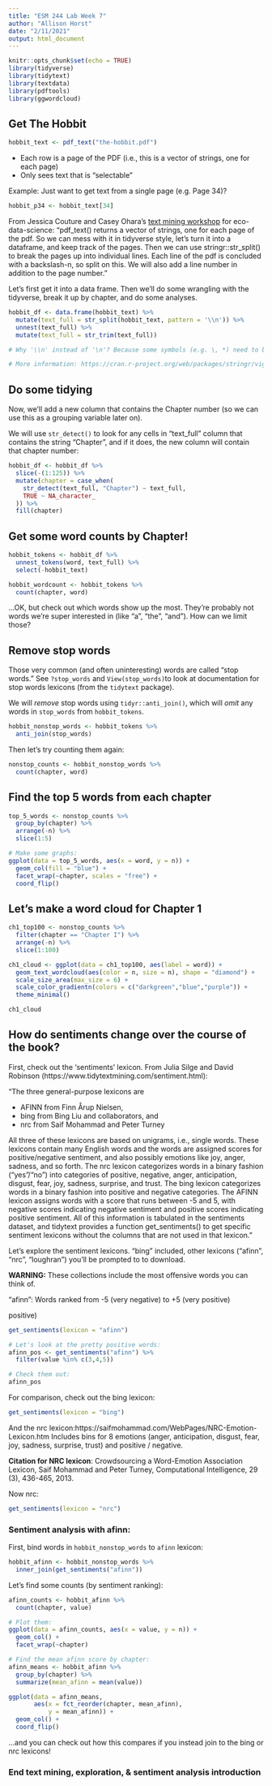 ```yaml
---
title: "ESM 244 Lab Week 7"
author: "Allison Horst"
date: "2/11/2021"
output: html_document
---
```


```r
knitr::opts_chunk$set(echo = TRUE)
library(tidyverse)
library(tidytext)
library(textdata)
library(pdftools)
library(ggwordcloud)
```

## Get The Hobbit

```r
hobbit_text <- pdf_text("the-hobbit.pdf")
```

- Each row is a page of the PDF (i.e., this is a vector of strings, one for each page)
- Only sees text that is "selectable"

Example: Just want to get text from a single page (e.g. Page 34)? 

```r
hobbit_p34 <- hobbit_text[34]
```

From Jessica Couture and Casey Ohara's [text mining workshop](https://github.com/oharac/text_workshop) for eco-data-science: “pdf_text() returns a vector of strings, one for each page of the pdf. So we can mess with it in tidyverse style, let’s turn it into a dataframe, and keep track of the pages. Then we can use stringr::str_split() to break the pages up into individual lines. Each line of the pdf is concluded with a backslash-n, so split on this. We will also add a line number in addition to the page number."

Let's first get it into a data frame. Then we'll do some wrangling with the tidyverse, break it up by chapter, and do some analyses. 

```r
hobbit_df <- data.frame(hobbit_text) %>% 
  mutate(text_full = str_split(hobbit_text, pattern = '\\n')) %>% 
  unnest(text_full) %>% 
  mutate(text_full = str_trim(text_full)) 

# Why '\\n' instead of '\n'? Because some symbols (e.g. \, *) need to be called literally with a starting \ to escape the regular expression. For example, \\a for a string actually contains literally \a. So the string that represents the regular expression '\n' is actually '\\n'.

# More information: https://cran.r-project.org/web/packages/stringr/vignettes/regular-expressions.html
```

## Do some tidying

Now, we'll add a new column that contains the Chapter number (so we can use this as a grouping variable later on).

We will use `str_detect()` to look for any cells in "text_full" column that contains the string "Chapter", and if it does, the new column will contain that chapter number:

```r
hobbit_df <- hobbit_df %>% 
  slice(-(1:125)) %>% 
  mutate(chapter = case_when(
    str_detect(text_full, "Chapter") ~ text_full,
    TRUE ~ NA_character_
  )) %>% 
  fill(chapter)
```

## Get some word counts by Chapter!

```r
hobbit_tokens <- hobbit_df %>% 
  unnest_tokens(word, text_full) %>% 
  select(-hobbit_text)
```

```r
hobbit_wordcount <- hobbit_tokens %>% 
  count(chapter, word)
```

...OK, but check out which words show up the most. They're probably not words we're super interested in (like "a", "the", "and"). How can we limit those? 

## Remove stop words

Those very common (and often uninteresting) words are called "stop words." See `?stop_words` and `View(stop_words)`to look at documentation for stop words lexicons (from the `tidytext` package).

We will *remove* stop words using `tidyr::anti_join()`, which will *omit* any words in `stop_words` from `hobbit_tokens`.

```r
hobbit_nonstop_words <- hobbit_tokens %>% 
  anti_join(stop_words)
```
Then let's try counting them again: 
```r
nonstop_counts <- hobbit_nonstop_words %>% 
  count(chapter, word)
```

## Find the top 5 words from each chapter

```r
top_5_words <- nonstop_counts %>% 
  group_by(chapter) %>% 
  arrange(-n) %>% 
  slice(1:5)

# Make some graphs: 
ggplot(data = top_5_words, aes(x = word, y = n)) +
  geom_col(fill = "blue") +
  facet_wrap(~chapter, scales = "free") +
  coord_flip()
```

## Let's make a word cloud for Chapter 1

```r
ch1_top100 <- nonstop_counts %>% 
  filter(chapter == "Chapter I") %>% 
  arrange(-n) %>% 
  slice(1:100)
```

```r
ch1_cloud <- ggplot(data = ch1_top100, aes(label = word)) +
  geom_text_wordcloud(aes(color = n, size = n), shape = "diamond") +
  scale_size_area(max_size = 6) +
  scale_color_gradientn(colors = c("darkgreen","blue","purple")) +
  theme_minimal()

ch1_cloud
```

## How do sentiments change over the course of the book? 

First, check out the ‘sentiments’ lexicon. From Julia Silge and David Robinson (https://www.tidytextmining.com/sentiment.html):

“The three general-purpose lexicons are

  -  AFINN from Finn Årup Nielsen,
  -  bing from Bing Liu and collaborators, and
  -  nrc from Saif Mohammad and Peter Turney

All three of these lexicons are based on unigrams, i.e., single words. These lexicons contain many English words and the words are assigned scores for positive/negative sentiment, and also possibly emotions like joy, anger, sadness, and so forth. The nrc lexicon categorizes words in a binary fashion (“yes”/“no”) into categories of positive, negative, anger, anticipation, disgust, fear, joy, sadness, surprise, and trust. The bing lexicon categorizes words in a binary fashion into positive and negative categories. The AFINN lexicon assigns words with a score that runs between -5 and 5, with negative scores indicating negative sentiment and positive scores indicating positive sentiment. All of this information is tabulated in the sentiments dataset, and tidytext provides a function get_sentiments() to get specific sentiment lexicons without the columns that are not used in that lexicon."

Let's explore the sentiment lexicons. "bing" included, other lexicons ("afinn", "nrc", "loughran") you'll be prompted to to download.

**WARNING:** These collections include the most offensive words you can think of. 

"afinn": Words ranked from -5 (very negative) to +5 (very positive)

positive)
```r
get_sentiments(lexicon = "afinn")

# Let's look at the pretty positive words:
afinn_pos <- get_sentiments("afinn") %>% 
  filter(value %in% c(3,4,5))

# Check them out:
afinn_pos
```

For comparison, check out the bing lexicon: 

```r
get_sentiments(lexicon = "bing")
```

And the nrc lexicon:https://saifmohammad.com/WebPages/NRC-Emotion-Lexicon.htm
Includes bins for 8 emotions (anger, anticipation, disgust, fear, joy, sadness, surprise, trust) and positive / negative. 

**Citation for NRC lexicon**: Crowdsourcing a Word-Emotion Association Lexicon, Saif Mohammad and Peter Turney, Computational Intelligence, 29 (3), 436-465, 2013.

Now nrc:
```r
get_sentiments(lexicon = "nrc")
```

### Sentiment analysis with afinn: 

First, bind words in `hobbit_nonstop_words` to `afinn` lexicon:
```r
hobbit_afinn <- hobbit_nonstop_words %>% 
  inner_join(get_sentiments("afinn"))
```

Let's find some counts (by sentiment ranking):
```r
afinn_counts <- hobbit_afinn %>% 
  count(chapter, value)

# Plot them: 
ggplot(data = afinn_counts, aes(x = value, y = n)) +
  geom_col() +
  facet_wrap(~chapter)

# Find the mean afinn score by chapter: 
afinn_means <- hobbit_afinn %>% 
  group_by(chapter) %>% 
  summarize(mean_afinn = mean(value))

ggplot(data = afinn_means, 
       aes(x = fct_reorder(chapter, mean_afinn), 
           y = mean_afinn)) +
  geom_col() +
  coord_flip()
```

...and you can check out how this compares if you instead join to the bing or nrc lexicons! 

### End text mining, exploration, & sentiment analysis introduction